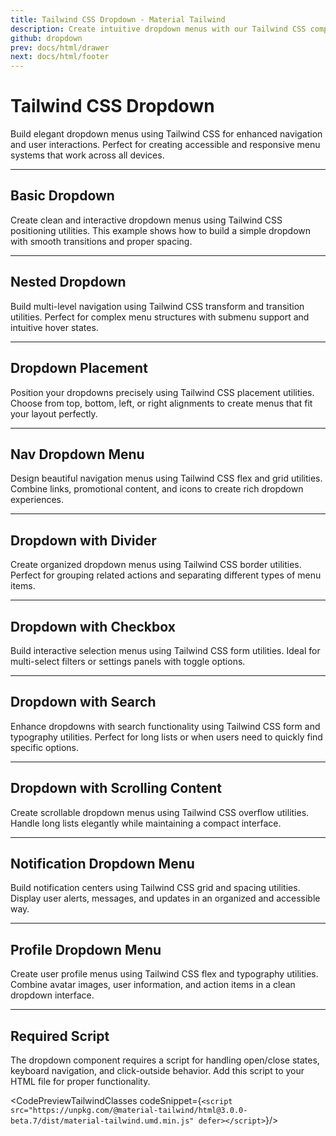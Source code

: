 ```yaml
---
title: Tailwind CSS Dropdown - Material Tailwind
description: Create intuitive dropdown menus with our Tailwind CSS components. Perfect for navigation, settings, and user interactions.
github: dropdown
prev: docs/html/drawer
next: docs/html/footer
---
```


<InfoBadge />

# Tailwind CSS Dropdown

Build elegant dropdown menus using Tailwind CSS for enhanced navigation and user interactions. Perfect for creating accessible and responsive menu systems that work across all devices.

---

## Basic Dropdown

Create clean and interactive dropdown menus using Tailwind CSS positioning utilities. This example shows how to build a simple dropdown with smooth transitions and proper spacing.

<PreviewWithCode relativePath="dropdown/dropdown-demo.tsx" language="html" />

---

## Nested Dropdown

Build multi-level navigation using Tailwind CSS transform and transition utilities. Perfect for complex menu structures with submenu support and intuitive hover states.

<PreviewWithCode relativePath="dropdown/dropdown-nested.tsx" language="html" />

---

## Dropdown Placement

Position your dropdowns precisely using Tailwind CSS placement utilities. Choose from top, bottom, left, or right alignments to create menus that fit your layout perfectly.

<PreviewWithCode relativePath="dropdown/dropdown-placement.tsx" language="html" />

---

## Nav Dropdown Menu

Design beautiful navigation menus using Tailwind CSS flex and grid utilities. Combine links, promotional content, and icons to create rich dropdown experiences.

<PreviewWithCode relativePath="dropdown/dropdown-nav-menu.tsx" language="html" />

---

## Dropdown with Divider

Create organized dropdown menus using Tailwind CSS border utilities. Perfect for grouping related actions and separating different types of menu items.

<PreviewWithCode relativePath="dropdown/dropdown-divider.tsx" language="html" />

---

## Dropdown with Checkbox

Build interactive selection menus using Tailwind CSS form utilities. Ideal for multi-select filters or settings panels with toggle options.

<PreviewWithCode relativePath="dropdown/dropdown-checkbox.tsx" language="html" />

---

## Dropdown with Search

Enhance dropdowns with search functionality using Tailwind CSS form and typography utilities. Perfect for long lists or when users need to quickly find specific options.

<PreviewWithCode relativePath="dropdown/dropdown-search.tsx" language="html" />

---

## Dropdown with Scrolling Content

Create scrollable dropdown menus using Tailwind CSS overflow utilities. Handle long lists elegantly while maintaining a compact interface.

<PreviewWithCode relativePath="dropdown/dropdown-scrolling.tsx" language="html" />

---

## Notification Dropdown Menu

Build notification centers using Tailwind CSS grid and spacing utilities. Display user alerts, messages, and updates in an organized and accessible way.

<PreviewWithCode relativePath="dropdown/dropdown-notification.tsx" language="html" />

---

## Profile Dropdown Menu

Create user profile menus using Tailwind CSS flex and typography utilities. Combine avatar images, user information, and action items in a clean dropdown interface.

<PreviewWithCode relativePath="dropdown/dropdown-profile.tsx" language="html" />

---

## Required Script

The dropdown component requires a script for handling open/close states, keyboard navigation, and click-outside behavior. Add this script to your HTML file for proper functionality.

<CodePreviewTailwindClasses codeSnippet={`<script src="https://unpkg.com/@material-tailwind/html@3.0.0-beta.7/dist/material-tailwind.umd.min.js" defer></script>`}/>
